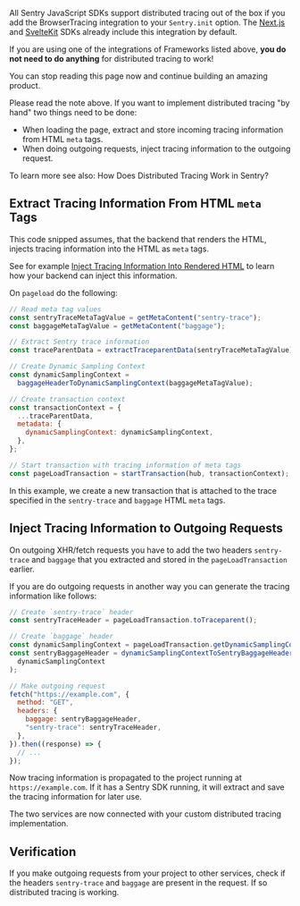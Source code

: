 <!--

NOTE

This page is not yet visible in the docs, as the apis used here are not public.
We will implement "Tracing without Performance" for Javascript Browser first,
then revisit this page and change it to match the new official apis to use.

-->

<Alert title="Note" level="note">

All Sentry JavaScript SDKs support distributed tracing out of the box if you add the <PlatformLink to="/performance/instrumentation/automatic-instrumentation/">BrowserTracing</PlatformLink> integration to your `Sentry.init` option. The [Next.js](/platforms/javascript/guides/nextjs/) and [SvelteKit](/platforms/javascript/guides/sveltekit/) SDKs already include this integration by default.

If you are using one of the integrations of Frameworks listed above, **you do not need to do anything** for distributed tracing to work!

You can stop reading this page now and continue building an amazing product.

</Alert>

Please read the note above. If you want to implement distributed tracing "by hand" two things need to be done:

- When loading the page, extract and store incoming tracing information from HTML `meta` tags.
- When doing outgoing requests, inject tracing information to the outgoing request.

To learn more see also: <PlatformLink to="/distributed-tracing/#how-does-distributed-tracing-work-in-sentry">How Does Distributed Tracing Work in Sentry?</PlatformLink>

## Extract Tracing Information From HTML `meta` Tags

This code snipped assumes, that the backend that renders the HTML, injects tracing information into the HTML as `meta` tags.

See for example [Inject Tracing Information Into Rendered HTML](/platforms/python/distributed-tracing/instrumentation/custom-instrumentation/#inject-tracing-information-into-rendered-html) to learn how your backend can inject this information.

On `pageload` do the following:

```javascript
// Read meta tag values
const sentryTraceMetaTagValue = getMetaContent("sentry-trace");
const baggageMetaTagValue = getMetaContent("baggage");

// Extract Sentry trace information
const traceParentData = extractTraceparentData(sentryTraceMetaTagValue);

// Create Dynamic Sampling Context
const dynamicSamplingContext =
  baggageHeaderToDynamicSamplingContext(baggageMetaTagValue);

// Create transaction context
const transactionContext = {
  ...traceParentData,
  metadata: {
    dynamicSamplingContext: dynamicSamplingContext,
  },
};

// Start transaction with tracing information of meta tags
const pageLoadTransaction = startTransaction(hub, transactionContext);
```

In this example, we create a new transaction that is attached to the trace specified in the `sentry-trace` and `baggage` HTML `meta` tags.

## Inject Tracing Information to Outgoing Requests

On outgoing XHR/fetch requests you have to add the two headers `sentry-trace` and `baggage` that you extracted and stored in the `pageLoadTransaction` earlier.

If you are do outgoing requests in another way you can generate the tracing information like follows:

```javascript
// Create `sentry-trace` header
const sentryTraceHeader = pageLoadTransaction.toTraceparent();

// Create `baggage` header
const dynamicSamplingContext = pageLoadTransaction.getDynamicSamplingContext();
const sentryBaggageHeader = dynamicSamplingContextToSentryBaggageHeader(
  dynamicSamplingContext
);

// Make outgoing request
fetch("https://example.com", {
  method: "GET",
  headers: {
    baggage: sentryBaggageHeader,
    "sentry-trace": sentryTraceHeader,
  },
}).then((response) => {
  // ...
});
```

Now tracing information is propagated to the project running at `https://example.com`. If it has a Sentry SDK running, it will extract and save the tracing information for later use.

The two services are now connected with your custom distributed tracing implementation.

## Verification

If you make outgoing requests from your project to other services, check if the headers `sentry-trace` and `baggage` are present in the request. If so distributed tracing is working.

